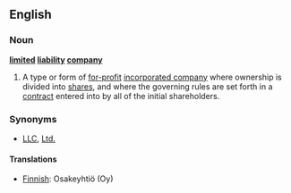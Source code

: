 {{wikipedia}}
==English==
===Noun===
'''[[limited]] [[liability]] [[company]]'''
#A type or form of [[for-profit]] [[incorporated company]] where ownership is divided into [[share]]s, and where the governing rules are set forth in a [[contract]] entered into by all of the initial shareholders.

===Synonyms===
*[[LLC]], [[Ltd.]]

====Translations====
 
*[[Finnish]]: Osakeyhtiö (Oy)